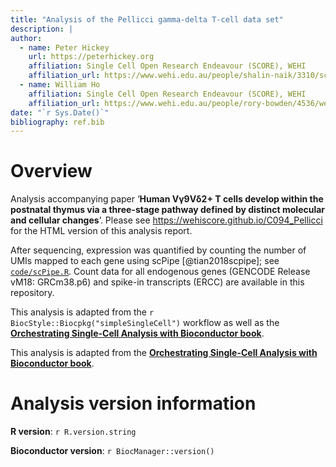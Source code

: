 ```yaml
---
title: "Analysis of the Pellicci gamma-delta T-cell data set"
description: |
author:
  - name: Peter Hickey 
    url: https://peterhickey.org
    affiliation: Single Cell Open Research Endeavour (SCORE), WEHI
    affiliation_url: https://www.wehi.edu.au/people/shalin-naik/3310/score
  - name: William Ho
    affiliation: Single Cell Open Research Endeavour (SCORE), WEHI
    affiliation_url: https://www.wehi.edu.au/people/rory-bowden/4536/wehi-advanced-genomics-facility
date: "`r Sys.Date()`"
bibliography: ref.bib
---
```


# Overview

Analysis accompanying paper '**Human Vγ9Vδ2+ T cells develop within the postnatal thymus via a three-stage pathway defined by distinct molecular and cellular changes**'.
Please see [https://wehiscore.github.io/C094_Pellicci](https://wehiscore.github.io/C094_Pellicci) for the HTML version of this analysis report.

After sequencing, expression was quantified by counting the number of UMIs mapped to each gene using scPipe [@tian2018scpipe]; see [`code/scPipe.R`](../code/scPipe.R).
Count data for all endogenous genes (GENCODE Release vM18: GRCm38.p6) and spike-in transcripts (ERCC) are available in this repository.

This analysis is adapted from the `r BiocStyle::Biocpkg("simpleSingleCell")` workflow as well as the [**Orchestrating Single-Cell Analysis with Bioconductor book**](https://osca.bioconductor.org).

This analysis is adapted from the [**Orchestrating Single-Cell Analysis with Bioconductor book**](https://osca.bioconductor.org).

# Analysis version information  {.appendix}

**R version**: `r R.version.string`

**Bioconductor version**: `r BiocManager::version()`
